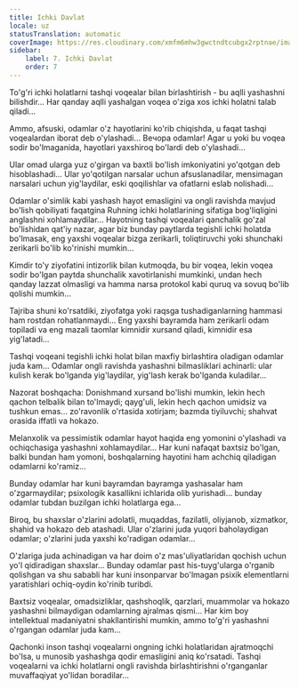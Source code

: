 ```yaml
---
title: Ichki Davlat
locale: uz
statusTranslation: automatic
coverImage: https://res.cloudinary.com/xmfm6mhw3gwctndtcubgx2rptnae/image/upload/v1740468922/small_cover_tratado_de_psicologia_revolucionaria_a4c0dca4e0.webp
sidebar:
    label: 7. Ichki Davlat
    order: 7
---
```

To'g'ri ichki holatlarni tashqi voqealar bilan birlashtirish - bu aqlli yashashni bilishdir... Har qanday aqlli yashalgan voqea o'ziga xos ichki holatni talab qiladi...

Ammo, afsuski, odamlar o'z hayotlarini ko'rib chiqishda, u faqat tashqi voqealardan iborat deb o'ylashadi... Beчора odamlar! Agar u yoki bu voqea sodir bo'lmaganida, hayotlari yaxshiroq bo'lardi deb o'ylashadi...

Ular omad ularga yuz o'girgan va baxtli bo'lish imkoniyatini yo'qotgan deb hisoblashadi... Ular yo'qotilgan narsalar uchun afsuslanadilar, mensimagan narsalari uchun yig'laydilar, eski qoqilishlar va ofatlarni eslab nolishadi...

Odamlar o'simlik kabi yashash hayot emasligini va ongli ravishda mavjud bo'lish qobiliyati faqatgina Ruhning ichki holatlarining sifatiga bog'liqligini anglashni xohlamaydilar... Hayotning tashqi voqealari qanchalik go'zal bo'lishidan qat'iy nazar, agar biz bunday paytlarda tegishli ichki holatda bo'lmasak, eng yaxshi voqealar bizga zerikarli, toliqtiruvchi yoki shunchaki zerikarli bo'lib ko'rinishi mumkin...

Kimdir to'y ziyofatini intizorlik bilan kutmoqda, bu bir voqea, lekin voqea sodir bo'lgan paytda shunchalik xavotirlanishi mumkinki, undan hech qanday lazzat olmasligi va hamma narsa protokol kabi quruq va sovuq bo'lib qolishi mumkin...

Tajriba shuni ko'rsatdiki, ziyofatga yoki raqsga tushadiganlarning hammasi ham rostdan rohatlanmaydi... Eng yaxshi bayramda ham zerikarli odam topiladi va eng mazali taomlar kimnidir xursand qiladi, kimnidir esa yig'latadi...

Tashqi voqeani tegishli ichki holat bilan maxfiy birlashtira oladigan odamlar juda kam... Odamlar ongli ravishda yashashni bilmasliklari achinarli: ular kulish kerak bo'lganda yig'laydilar, yig'lash kerak bo'lganda kuladilar...

Nazorat boshqacha: Donishmand xursand bo'lishi mumkin, lekin hech qachon telbalik bilan to'lmaydi; qayg'uli, lekin hech qachon umidsiz va tushkun emas... zo'ravonlik o'rtasida xotirjam; bazmda tiyiluvchi; shahvat orasida iffatli va hokazo.

Melanxolik va pessimistik odamlar hayot haqida eng yomonini o'ylashadi va ochiqchasiga yashashni xohlamaydilar... Har kuni nafaqat baxtsiz bo'lgan, balki bundan ham yomoni, boshqalarning hayotini ham achchiq qiladigan odamlarni ko'ramiz...

Bunday odamlar har kuni bayramdan bayramga yashasalar ham o'zgarmaydilar; psixologik kasallikni ichlarida olib yurishadi... bunday odamlar tubdan buzilgan ichki holatlarga ega...

Biroq, bu shaxslar o'zlarini adolatli, muqaddas, fazilatli, oliyjanob, xizmatkor, shahid va hokazo deb atashadi. Ular o'zlarini juda yuqori baholaydigan odamlar; o'zlarini juda yaxshi ko'radigan odamlar...

O'zlariga juda achinadigan va har doim o'z mas'uliyatlaridan qochish uchun yo'l qidiradigan shaxslar... Bunday odamlar past his-tuyg'ularga o'rganib qolishgan va shu sababli har kuni insonparvar bo'lmagan psixik elementlarni yaratishlari ochiq-oydin ko'rinib turibdi.

Baxtsiz voqealar, omadsizliklar, qashshoqlik, qarzlari, muammolar va hokazo yashashni bilmaydigan odamlarning ajralmas qismi... Har kim boy intellektual madaniyatni shakllantirishi mumkin, ammo to'g'ri yashashni o'rgangan odamlar juda kam...

Qachonki inson tashqi voqealarni ongning ichki holatlaridan ajratmoqchi bo'lsa, u munosib yashashga qodir emasligini aniq ko'rsatadi. Tashqi voqealarni va ichki holatlarni ongli ravishda birlashtirishni o'rganganlar muvaffaqiyat yo'lidan boradilar...

